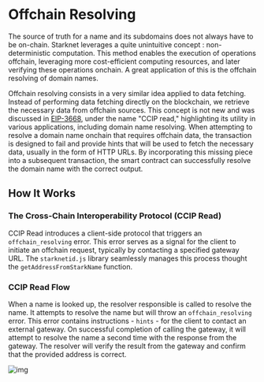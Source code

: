 # Offchain Resolving

The source of truth for a name and its subdomains does not always have to be on-chain. Starknet leverages a quite unintuitive concept : non-deterministic computation. This method enables the execution of operations offchain, leveraging more cost-efficient computing resources, and later verifying these operations onchain. A great application of this is the offchain resolving of domain names.

Offchain resolving consists in a very similar idea applied to data fetching. Instead of performing data fetching directly on the blockchain, we retrieve the necessary data from offchain sources. This concept is not new and was discussed in [EIP-3668](https://eips.ethereum.org/EIPS/eip-3668), under the name "CCIP read," highlighting its utility in various applications, including domain name resolving. When attempting to resolve a domain name onchain that requires offchain data, the transaction is designed to fail and provide hints that will be used to fetch the necessary data, usually in the form of HTTP URLs. By incorporating this missing piece into a subsequent transaction, the smart contract can successfully resolve the domain name with the correct output.

## How It Works

### The Cross-Chain Interoperability Protocol (CCIP Read)

CCIP Read introduces a client-side protocol that triggers an `offchain_resolving` error. This error serves as a signal for the client to initiate an offchain request, typically by contacting a specified gateway URL. The `starknetid.js` library seamlessly manages this process thought the `getAddressFromStarkName` function.

### CCIP Read Flow

When a name is looked up, the resolver responsible is called to resolve the name. It attempts to resolve the name but will throw an `offchain_resolving` error. This error contains instructions - `hints` - for the client to contact an external gateway. On successful completion of calling the gateway, it will attempt to resolve the name a second time with the response from the gateway. The resolver will verify the result from the gateway and confirm that the provided address is correct.

![img](/illustrations/ccip.webp)